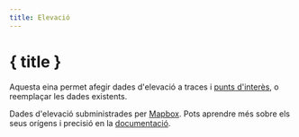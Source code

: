```yaml
---
title: Elevació
---
```


<script>
</script>

# <MountainSnow size="24" class="inline-block" style="margin-bottom: 5px" /> { title }

Aquesta eina permet afegir dades d'elevació a traces i [punts d'interès](../gpx), o reemplaçar les dades existents.

<div class="flex flex-row justify-center">
    <Elevation class="text-foreground p-3 border rounded-md shadow-lg" />
</div>

<DocsNote>

Dades d'elevació subministrades per <a href="https://mapbox.com" target="_blank">Mapbox</a>.
Pots aprendre més sobre els seus orígens i precisió en la <a href="https://docs.mapbox.com/data/tilesets/reference/mapbox-terrain-dem-v1/#elevation-data" target="_blank">documentació</a>.

</DocsNote>
